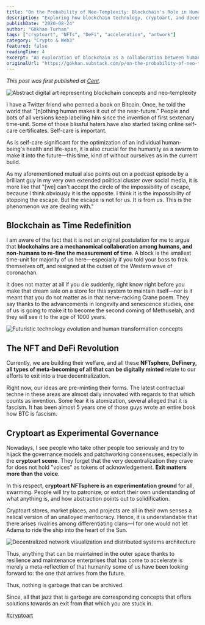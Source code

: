 ```yaml
---
title: "On the Probability of Neo-Templexity: Blockchain's Role in Human Evolution and Decentralized Futures"
description: "Exploring how blockchain technology, cryptoart, and decentralized systems serve as collaborative mechanisms between humans and non-humans to redefine time measurement and accelerate technological escape velocity."
publishDate: "2020-08-24"
author: "Gökhan Turhan"
tags: ["cryptoart", "NFTs", "DeFi", "acceleration", "artwork"]
category: "Crypto & Web3"
featured: false
readingTime: 4
excerpt: "An exploration of blockchain as a collaboration between humans and non-humans to redefine time, discussing how NFTs, DeFi, and cryptoart spaces serve as experimental grounds for true decentralization and technological evolution."
originalUrl: "https://gokhan.substack.com/p/on-the-probability-of-neo-templexity"
---
```


*This post was first published at [Cent](https://beta.cent.co/+u8rq9d).*

![Abstract digital art representing blockchain concepts and neo-templexity](/blog/images/neo-templexity-abstract-digital-art-blockchain-concept.jpg)

I have a Twitter friend who penned a book on Bitcoin. Once, he told the world that "[n]othing human makes it out of the near-future.” People and bots of all versions keep labelling him since the invention of first sextenary time-unit. Some of those blissful haters have also started taking online self-care certificates. Self-care is important.

As is self-care significant for the optimization of an individual human-being's health and life-span, it is also crucial for the humanity as a swarm to make it into the future—this time, kind of without ourselves as in the current build.

As my aforementioned mutual also points out on a podcast episode by a brilliant guy in my very own extended political cluster over social media, it is more like that "[we] can't accept the circle of the impossibility of escape, because I think obviously it is the opposite. I think it is the impossibility of stopping the escape. But the escape is not for us. It is from us. This is the phenomenon we are dealing with."

## Blockchain as Time Redefinition

I am aware of the fact that it is not an original postulation for me to argue that **blockchains are a mechanomical collaboration among humans, and non-humans to re-fine the measurement of time**. A block is the smallest time-unit for majority of us here—especially if you told your boss to frak themselves off, and resigned at the outset of the Western wave of coronachan.

It does not matter at all if you die suddenly, right know right before you make that dream sale on a store for this system to maintain itself—nor is it meant that you do not matter as in that nerve-racking Crane poem. They say thanks to the advancements in longevity and senescence studies, one of us is going to make it to become the second coming of Methuselah, and they will see it to the age of 1000 years.

![Futuristic technology evolution and human transformation concepts](/blog/images/neo-templexity-futuristic-technology-evolution.jpg)

## The NFT and DeFi Revolution

Currently, we are building their welfare, and all these **NFTsphere, DeFinery, all types of meta-becoming of all that can be digitally minted** relate to our efforts to exit into a true decentralization.

Right now, our ideas are pre-minting their forms. The latest contractual techne in these areas are almost daily innovated with regards to that which counts as invention. Some fear it is atomization, several alleged that it is fascism. It has been almost 5 years one of those guys wrote an entire book how BTC is fascism.

## Cryptoart as Experimental Governance

Nowadays, I see people who take other people too seriously and try to hijack the governance models and patchworking consensuses, especially in the **cryptoart scene**. They forget that the very decentralization they crave for does not hold "voices" as tokens of acknowledgement. **Exit matters more than the voice**.

In this respect, **cryptoart NFTsphere is an experimentation ground** for all, swarming. People will try to patronize, or extort their own understanding of what anything is, and how abstraction points out to solidification.

Cryptoart stores, market places, and projects are all in their own senses a helical version of an unalloyed meritocracy. Hence, it is understandable that there arises rivalries among differentiating clans—I for one would not let Adama to ride the ship into the heart of the Sun.

![Decentralized network visualization and distributed systems architecture](/blog/images/neo-templexity-decentralized-network-visualization.jpg)

Thus, anything that can be maintained in the outer space thanks to resilience and maintenance enterprises that has come to accelerate is merely a meta-reflection of that humanity some of us have been looking forward to: the one that arrives from the future.

Thus, nothing is garbage that can be archived.

Since, all that jazz that is garbage are corresponding concepts that offers solutions towards an exit from that which you are stuck in.

[#cryptoart](https://beta.cent.co/~cryptoart)